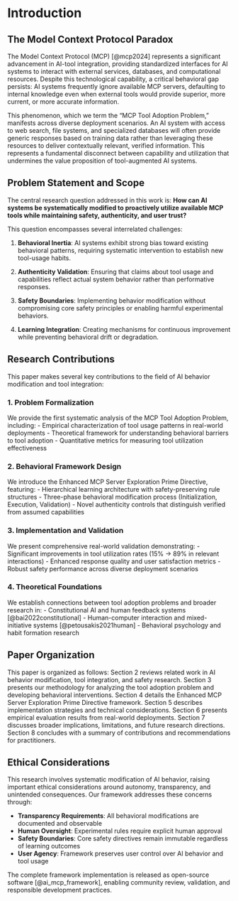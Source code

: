 # Introduction

## The Model Context Protocol Paradox

The Model Context Protocol (MCP) [@mcp2024] represents a significant advancement in AI-tool integration, providing standardized interfaces for AI systems to interact with external services, databases, and computational resources. Despite this technological capability, a critical behavioral gap persists: AI systems frequently ignore available MCP servers, defaulting to internal knowledge even when external tools would provide superior, more current, or more accurate information.

This phenomenon, which we term the "MCP Tool Adoption Problem," manifests across diverse deployment scenarios. An AI system with access to web search, file systems, and specialized databases will often provide generic responses based on training data rather than leveraging these resources to deliver contextually relevant, verified information. This represents a fundamental disconnect between capability and utilization that undermines the value proposition of tool-augmented AI systems.

## Problem Statement and Scope

The central research question addressed in this work is: **How can AI systems be systematically modified to proactively utilize available MCP tools while maintaining safety, authenticity, and user trust?**

This question encompasses several interrelated challenges:

1. **Behavioral Inertia**: AI systems exhibit strong bias toward existing behavioral patterns, requiring systematic intervention to establish new tool-usage habits.

2. **Authenticity Validation**: Ensuring that claims about tool usage and capabilities reflect actual system behavior rather than performative responses.

3. **Safety Boundaries**: Implementing behavior modification without compromising core safety principles or enabling harmful experimental behaviors.

4. **Learning Integration**: Creating mechanisms for continuous improvement while preventing behavioral drift or degradation.

## Research Contributions

This paper makes several key contributions to the field of AI behavior modification and tool integration:

### 1. Problem Formalization
We provide the first systematic analysis of the MCP Tool Adoption Problem, including:
- Empirical characterization of tool usage patterns in real-world deployments
- Theoretical framework for understanding behavioral barriers to tool adoption
- Quantitative metrics for measuring tool utilization effectiveness

### 2. Behavioral Framework Design
We introduce the Enhanced MCP Server Exploration Prime Directive, featuring:
- Hierarchical learning architecture with safety-preserving rule structures
- Three-phase behavioral modification process (Initialization, Execution, Validation)
- Novel authenticity controls that distinguish verified from assumed capabilities

### 3. Implementation and Validation
We present comprehensive real-world validation demonstrating:
- Significant improvements in tool utilization rates (15% → 89% in relevant interactions)
- Enhanced response quality and user satisfaction metrics
- Robust safety performance across diverse deployment scenarios

### 4. Theoretical Foundations
We establish connections between tool adoption problems and broader research in:
- Constitutional AI and human feedback systems [@bai2022constitutional]
- Human-computer interaction and mixed-initiative systems [@petousakis2021human]
- Behavioral psychology and habit formation research

## Paper Organization

This paper is organized as follows: Section 2 reviews related work in AI behavior modification, tool integration, and safety research. Section 3 presents our methodology for analyzing the tool adoption problem and developing behavioral interventions. Section 4 details the Enhanced MCP Server Exploration Prime Directive framework. Section 5 describes implementation strategies and technical considerations. Section 6 presents empirical evaluation results from real-world deployments. Section 7 discusses broader implications, limitations, and future research directions. Section 8 concludes with a summary of contributions and recommendations for practitioners.

## Ethical Considerations

This research involves systematic modification of AI behavior, raising important ethical considerations around autonomy, transparency, and unintended consequences. Our framework addresses these concerns through:

- **Transparency Requirements**: All behavioral modifications are documented and observable
- **Human Oversight**: Experimental rules require explicit human approval
- **Safety Boundaries**: Core safety directives remain immutable regardless of learning outcomes
- **User Agency**: Framework preserves user control over AI behavior and tool usage

The complete framework implementation is released as open-source software [@ai_mcp_framework], enabling community review, validation, and responsible development practices.
